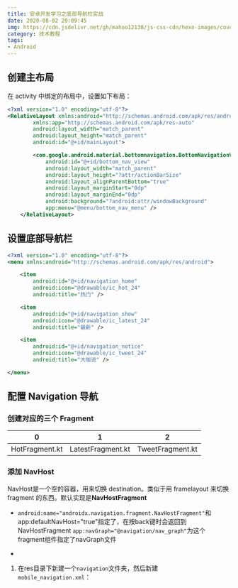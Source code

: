 ```yaml
---
title: 安卓开发学习之底部导航栏实战
date: 2020-08-02 20:09:45
img: https://cdn.jsdelivr.net/gh/mahoo12138/js-css-cdn/hexo-images/cover/android.png
category: 技术教程
tags:
- Android
---
```


## 创建主布局

在 activity 中绑定的布局中，设置如下布局：

```xml
<?xml version="1.0" encoding="utf-8"?>
<RelativeLayout xmlns:android="http://schemas.android.com/apk/res/android"
        xmlns:app="http://schemas.android.com/apk/res-auto"
        android:layout_width="match_parent"
        android:layout_height="match_parent"
        android:id="@+id/mainLayout">

        <com.google.android.material.bottomnavigation.BottomNavigationView
            android:id="@+id/bottom_nav_view"
            android:layout_width="match_parent"
            android:layout_height="?attr/actionBarSize"
            android:layout_alignParentBottom="true"
            android:layout_marginStart="0dp"
            android:layout_marginEnd="0dp"
            android:background="?android:attr/windowBackground"
            app:menu="@menu/bottom_nav_menu" />
    </RelativeLayout>
```

## 设置底部导航栏

```xml
<?xml version="1.0" encoding="utf-8"?>
<menu xmlns:android="http://schemas.android.com/apk/res/android">

    <item
        android:id="@+id/navigation_home"
        android:icon="@drawable/ic_hot_24"
        android:title="热门" />

    <item
        android:id="@+id/navigation_show"
        android:icon="@drawable/ic_latest_24"
        android:title="最新" />

    <item
        android:id="@+id/navigation_notice"
        android:icon="@drawable/ic_tweet_24"
        android:title="大咖说" />

</menu>
```

## 配置 Navigation 导航

### 创建对应的三个 Fragment

| 0              | 1                 | 2                |
| -------------- | ----------------- | ---------------- |
| HotFragment.kt | LatestFragment.kt | TweetFragment.kt |

### 添加 NavHost

NavHost是一个空的容器，用来切换 destination。类似于用 framelayout 来切换 fragment 的东西。默认实现是**NavHostFragment**

+ `android:name="androidx.navigation.fragment.NavHostFragment"`和app:defaultNavHost="true"指定了，在按back键时会返回到NavHostFragment
  `app:navGraph="@navigation/nav_graph"`为这个fragment组件指定了navGraph文件



+ 

1. 在res目录下新建一个`navigation`文件夹，然后新建`mobile_navigation.xml`：

   ```xml
   
   ```

   

